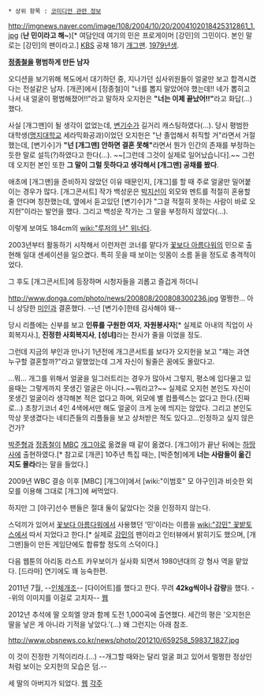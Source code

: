  * 상위 항목 : [[코미디언 관련 정보]]
http://imgnews.naver.com/image/108/2004/10/20/2004102018425312861_1.jpg
('''난 민이라고 해~''')[* 여담인데 여기의 민은 프로게이머 [강민]의 그민이다. 본인 말로는 [강민]의 팬이라고.]
[[KBS]] 공채 18기 [[개그맨]]. [[1979년]]생.

'''[[정종철]]을 평범하게 만든 남자'''

오디션을 보기위해 복도에서 대기하던 중, 지나가던 심사위원들이 얼굴만 보고 합격시켰다는 전설같은 남자. [개콘]에서 [정종철]이 "너를 뽑지 말았어야 했는데!! 네가 뽑히고 나서 내 얼굴이 평범해졌어!!"라고 말하자 오지헌은 '''"너는 이제 끝났어!!"'''라고 화답(…)했다.

사실 [개그맨]이 될 생각이 없었는데, [[변기수]]가 길거리 캐스팅하였다(…). 당시 평범한 대학생([[명지대학교]] 세라믹화공과)이었던 오지헌은 "난 졸업해서 취직할 거"라면서 거절했는데, [변기수]가 '''"넌 [개그맨] 안하면 결혼 못해"'''라면서 뭔가 인간의 존재를 부정하는 듯한 말로 설득(?)하였다고 한다(…). ~~[그런데 그것이 실제로 일어났습니다].~~ 그런데 오지헌 본인 또한 '''그 말이 그럴 듯하다고 생각해서 [개그맨] 공채를 봤다'''.

애초에 [개그맨]을 준비하지 않았던 이유 때문인지, [개그]를 할 때 주로 얼굴만 밀어붙이는 경우가 많다. [개그콘서트] 작가 백성운은 [[박지선]]이 외모와 멘트를 적절히 혼용할 줄 안다며 칭찬했는데, 옆에서 듣고있던 [변기수]가 "그걸 적절히 못하는 사람이 바로 오지헌"이라는 발언을 했다. 그리고 백성운 작가는 그 말을 부정하지 않았다(…).

이렇게 보여도 184cm의 [[wiki:"루저의 난" 위너]]다.

2003년부터 활동하기 시작해서 이런저런 코너를 맡다가 [[꽃보다 아름다워]]의 민으로 출현해 일대 센세이션을 일으켰다. 특히 웃을 때 보이는 잇몸이 소름 돋을 정도로 충격적이었다.

그 후도 [개그콘서트]에 등장하며 시청자들을 괴롭고 즐겁게 하더니

http://www.donga.com/photo/news/200808/200808300236.jpg
멀쩡한… 아니 상당한 [[미인]]과 결혼했다. --넌 [변기수]한테 감사해야 돼--

당시 리플에는 신부를 보고 '''인류를 구원한 여자''', '''자원봉사자'''[* 실제로 아내의 직업이 사회복지사.], '''진정한 사회복지사''', '''[성녀]'''라는 찬사가 줄을 이었을 정도.

그런데 지금의 부인과 만나기 1년전에 개그콘서트를 보다가 오지헌을 보고 "쟤는 과연 누구할 결혼할까?"라고 말했었는데 그게 자신이 될줄은 꿈에도 몰랐다고.

…뭐… 개그를 위해서 얼굴을 일그러트리는 경우가 많아서 그렇지, 평소에 입다물고 있을때는 그렇게까지 못생긴 얼굴은 아니다.~~뭐라고?~~ 실제로 오지헌 본인도 자신이 못생긴 얼굴이라 생각해본 적은 없다고 하며, 외모에 별 컴플렉스는 없다고 한다.(진짜로…) 초창기코너 4인 4색에서만 해도 얼굴이 크게 눈에 띄지는 않았다.
그리고 본인도 막상 못생겼다는 네티즌들의 리플들을 보고 상처받은 적도 있다고...인정하고 싶지 않은건가?

[[박준형]]과 [[정종철]]이 [[MBC]] [[개그야]]로 옮겼을 때 같이 옮겼다. [개그야]가 끝난 뒤에는 [[하땅사]]에 출현하였다.[* 참고로 [개콘] 10주년 특집 때는, [박준형]에게 '''너는 사람들이 옮긴지도 몰라'''라는 말을 들었다.]

2009년 WBC 결승 이후 [MBC] [개그야]에서 [wiki:"이범호" 모 야구인]과 비슷한 외모를 이용해 그대로 [개그]에 써먹었다. 

하지만 그 [야구]선수 팬들은 절대 둘이 닮았다는 것을 인정하지 않는다.

스덕끼가 있어서 [[꽃보다 아름다워]]에서 사용했던 '민'이라는 이름을 [[wiki:"강민" 꽃밭토스]]에서 따서 지었다고 한다.[* 실제로 [[강민]]의 팬이라고 인터뷰에서 밝히기도 했으며, [개그맨]들이 만든 게임단에도 합류할 정도의 스덕이다.]

다음 웹툰의 아리동 라스트 카우보이가 실사화 되면서 1980년대의 강 형사 역을 맡았다. [드라마] 연기에도 꽤 능숙한편.

2011년 7월, --[[인체개조]]-- [다이어트]를 했다고 한다. 무려 '''42kg씩이나 감량'''을 했다. --위의 이미지를 이걸로 고치자-- [http://artsnews.mk.co.kr/news/158137 웹]

2012년 추석에 딸 오희엘 양과 함께 도전 1,000곡에 출연했다. 세간의 평은 '오지헌은 딸을 낳은 게 아니라 기적을 낳았다.'(…) 왜 그런지는 아래 참조.

http://www.obsnews.co.kr/news/photo/201210/659258_59837_1827.jpg

이 것이 진정한 기적이리라.(…) --개그할 때와는 달리 얼굴 펴고 있어서 멀쩡한 정상인처럼 보이는 오지헌의 모습은 덤.--

세 딸의 아버지가 되었다. [http://enews24.interest.me/news/article.asp?nsID=662418 웹]
[[각주]]
